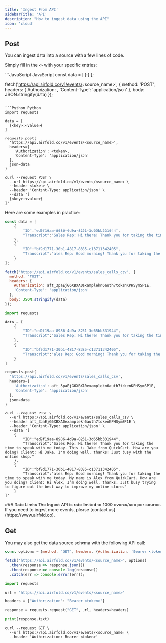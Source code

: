 ```yaml
---
title: 'Ingest From API'
sidebarTitle: 'API'
description: "How to ingest data using the API"
icon: 'cloud'
---
```


## Post

You can ingest data into a source with a few lines of code.

Simply fill in the `<>` with your specific entries:

<CodeGroup>
```JavaScript JavaScript
const data = [
  {<key>:<value>}
];

fetch('https://api.airfold.co/v1/events/<source_name>', {
  method: 'POST',
  headers: {
    Authorization: <token>,
    'Content-Type': 'application/json'
  },
  body: JSON.stringify(data)
});
```

```Python Python
import requests

data = [
  {<key>:<value>}
]

requests.post(
  'https://api.airfold.co/v1/events/<source_name>',
  headers={
    'Authorization': <token>,
    'Content-Type': 'application/json'
  },
  json=data
)
```

```cUrl cUrl
curl --request POST \
  --url https://api.airfold.co/v1/events/<source_name> \
  --header <token> \
  --header 'Content-Type: application/json' \
  --data '[
  {<key>:<value>}
]'
```
</CodeGroup>

Here are some examples in practice:
<CodeGroup>
```JavaScript JavaScript
const data = [
    {
        "ID":"ed9f19aa-8986-4d9a-8261-3d65bb331944",
        "Transcript":"Sales Rep: Hi there! Thank you for taking the time to speak with me today. This is Jake from QuickCart. How are you doing? Client: Hi Jake, I'm doing well, thanks! Just busy with the online shop."
    },
    {
        "ID":"bf9d1771-30b1-4817-8385-c13711342405",
        "Transcript":"ales Rep: Good morning! Thank you for taking the time to speak with me today. My name is Alex from QuickCart. How are you doing? Client: Hi Alex, I’m doing well, thanks. Just busy trying to figure out the best way to improve my online store."
    }
];

fetch('https://api.airfold.co/v1/events/sales_calls_csv', {
  method: 'POST',
  headers: {
    Authorization: aft_3paEjG6XBXA0examplekn6auth7tokenKPHSymSP1E,
    'Content-Type': 'application/json'
  },
  body: JSON.stringify(data)
});
```

```Python Python
import requests

data = [
    {
        "ID":"ed9f19aa-8986-4d9a-8261-3d65bb331944",
        "Transcript":"Sales Rep: Hi there! Thank you for taking the time to speak with me today. This is Jake from QuickCart. How are you doing? Client: Hi Jake, I'm doing well, thanks! Just busy with the online shop."
    },
    {
        "ID":"bf9d1771-30b1-4817-8385-c13711342405",
        "Transcript":"ales Rep: Good morning! Thank you for taking the time to speak with me today. My name is Alex from QuickCart. How are you doing? Client: Hi Alex, I’m doing well, thanks. Just busy trying to figure out the best way to improve my online store."
    }
]

requests.post(
  'https://api.airfold.co/v1/events/sales_calls_csv',
  headers={
    'Authorization': aft_3paEjG6XBXA0examplekn6auth7tokenKPHSymSP1E,
    'Content-Type': 'application/json'
  },
  json=data
)
```

```cUrl cUrl
curl --request POST \
  --url https://api.airfold.co/v1/events/sales_calls_csv \
  --header aft_3paEjG6XBXA0examplekn6auth7tokenKPHSymSP1E \
  --header 'Content-Type: application/json' \
  --data '[
    {
        "ID":"ed9f19aa-8986-4d9a-8261-3d65bb331944",
        "Transcript":"Sales Rep: Hi there! Thank you for taking the time to speak with me today. This is Jake from QuickCart. How are you doing? Client: Hi Jake, I'm doing well, thanks! Just busy with the online shop."
    },
    {
        "ID":"bf9d1771-30b1-4817-8385-c13711342405",
        "Transcript":"ales Rep: Good morning! Thank you for taking the time to speak with me today. My name is Alex from QuickCart. How are you doing? Client: Hi Alex, I’m doing well, thanks. Just busy trying to figure out the best way to improve my online store."
    }
]'
```
</CodeGroup>

<Note>
### Rate Limits
The Ingest API is rate limited to 1000 events/sec per source. If you need to ingest more events, please [contact us](https://www.airfold.co).
</Note>

## Get

You may also get the data source schema with the following API call:
<CodeGroup>
```JavaScript JavaScript
const options = {method: 'GET', headers: {Authorization: 'Bearer <token>'}};

fetch('https://api.airfold.co/v1/events/<source_name>', options)
  .then(response => response.json())
  .then(response => console.log(response))
  .catch(err => console.error(err));
```

```Python Python
import requests

url = "https://api.airfold.co/v1/events/<source_name>"

headers = {"Authorization": "Bearer <token>"}

response = requests.request("GET", url, headers=headers)

print(response.text)
```

```cUrl cUrl
curl --request GET \
  --url https://api.airfold.co/v1/events/<source_name> \
  --header 'Authorization: Bearer <token>'
```
</CodeGroup>